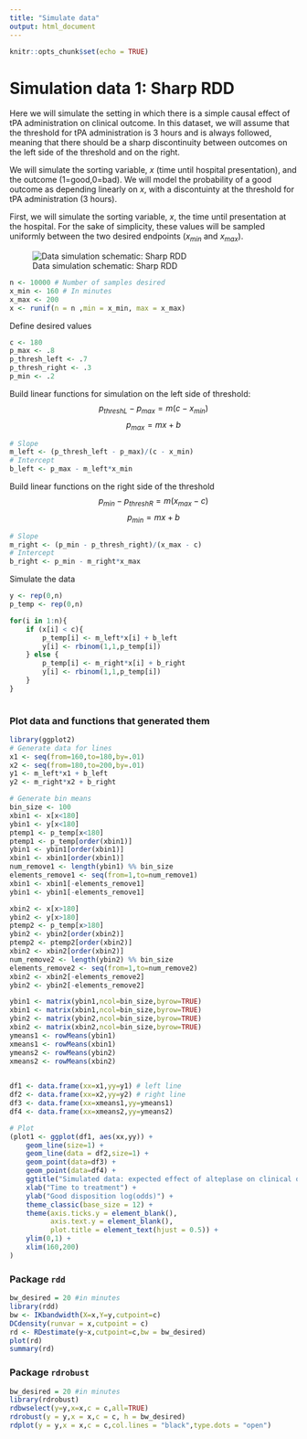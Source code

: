 ```yaml
---
title: "Simulate data"
output: html_document
---
```



```r
knitr::opts_chunk$set(echo = TRUE)
```

# Simulation data 1: Sharp RDD

Here we will simulate the setting in which there is a simple causal effect of tPA administration on clinical outcome. In this dataset, we will assume that the threshold for tPA administration is 3 hours and is always followed, meaning that there should be a sharp discontinuity between outcomes on the left side of the threshold and on the right. 

We will simulate the sorting variable, $x$ (time until hospital presentation), and the outcome (1=good,0=bad). We will model the probability of a good outcome as depending linearly on $x$, with a discontuinty at the threshold for tPA administration (3 hours). 

First, we will simulate the sorting variable, $x$, the time until presentation at the hospital. For the sake of simplicity, these values will be sampled uniformly between the two desired endpoints ($x_{min}$ and $x_{max}$).

![Data simulation schematic: Sharp RDD](C:\\Users\\pnlawlor\\GoogleDrive\\Research\\Projects\\GWTG_RDD\\Figures\\Schematics\\sim1_schematic.png)

```r
n <- 10000 # Number of samples desired
x_min <- 160 # In minutes
x_max <- 200
x <- runif(n = n ,min = x_min, max = x_max)
```

Define desired values

```r
c <- 180
p_max <- .8
p_thresh_left <- .7
p_thresh_right <- .3
p_min <- .2
```

Build linear functions for simulation on the left side of threshold:
$$ p_{threshL} - p_{max} = m (c - x_{min}) $$
$$ p_{max} = mx + b $$

```r
# Slope
m_left <- (p_thresh_left - p_max)/(c - x_min)
# Intercept
b_left <- p_max - m_left*x_min
```

Build linear functions on the right side of the threshold
$$ p_{min} - p_{threshR} = m(x_{max} - c) $$
$$ p_{min} = mx + b $$ 

```r
# Slope
m_right <- (p_min - p_thresh_right)/(x_max - c)
# Intercept
b_right <- p_min - m_right*x_max
```

Simulate the data

```r
y <- rep(0,n)
p_temp <- rep(0,n)

for(i in 1:n){
    if (x[i] < c){
        p_temp[i] <- m_left*x[i] + b_left
        y[i] <- rbinom(1,1,p_temp[i])
    } else {
        p_temp[i] <- m_right*x[i] + b_right
        y[i] <- rbinom(1,1,p_temp[i])
    }
}
    
```

### Plot data and functions that generated them

```r
library(ggplot2)
# Generate data for lines
x1 <- seq(from=160,to=180,by=.01)
x2 <- seq(from=180,to=200,by=.01)
y1 <- m_left*x1 + b_left
y2 <- m_right*x2 + b_right

# Generate bin means
bin_size <- 100
xbin1 <- x[x<180]
ybin1 <- y[x<180]
ptemp1 <- p_temp[x<180]
ptemp1 <- p_temp[order(xbin1)]
ybin1 <- ybin1[order(xbin1)]
xbin1 <- xbin1[order(xbin1)]
num_remove1 <- length(ybin1) %% bin_size
elements_remove1 <- seq(from=1,to=num_remove1)
xbin1 <- xbin1[-elements_remove1]
ybin1 <- ybin1[-elements_remove1]

xbin2 <- x[x>180]
ybin2 <- y[x>180]
ptemp2 <- p_temp[x>180]
ybin2 <- ybin2[order(xbin2)]
ptemp2 <- ptemp2[order(xbin2)]
xbin2 <- xbin2[order(xbin2)]
num_remove2 <- length(ybin2) %% bin_size
elements_remove2 <- seq(from=1,to=num_remove2)
xbin2 <- xbin2[-elements_remove2]
ybin2 <- ybin2[-elements_remove2]

ybin1 <- matrix(ybin1,ncol=bin_size,byrow=TRUE)
xbin1 <- matrix(xbin1,ncol=bin_size,byrow=TRUE)
ybin2 <- matrix(ybin2,ncol=bin_size,byrow=TRUE)
xbin2 <- matrix(xbin2,ncol=bin_size,byrow=TRUE)
ymeans1 <- rowMeans(ybin1)
xmeans1 <- rowMeans(xbin1)
ymeans2 <- rowMeans(ybin2)
xmeans2 <- rowMeans(xbin2)

  
df1 <- data.frame(xx=x1,yy=y1) # left line
df2 <- data.frame(xx=x2,yy=y2) # right line
df3 <- data.frame(xx=xmeans1,yy=ymeans1)
df4 <- data.frame(xx=xmeans2,yy=ymeans2)

# Plot
(plot1 <- ggplot(df1, aes(xx,yy)) + 
    geom_line(size=1) +
    geom_line(data = df2,size=1) +
    geom_point(data=df3) + 
    geom_point(data=df4) + 
    ggtitle("Simulated data: expected effect of alteplase on clinical outcome") +
    xlab("Time to treatment") + 
    ylab("Good disposition log(odds)") +
    theme_classic(base_size = 12) +
    theme(axis.ticks.y = element_blank(),
          axis.text.y = element_blank(),
          plot.title = element_text(hjust = 0.5)) +
    ylim(0,1) + 
    xlim(160,200)
)
```

### Package `rdd`

```r
bw_desired = 20 #in minutes
library(rdd)
bw <- IKbandwidth(X=x,Y=y,cutpoint=c)
DCdensity(runvar = x,cutpoint = c)
rd <- RDestimate(y~x,cutpoint=c,bw = bw_desired)
plot(rd)
summary(rd)
```

### Package `rdrobust`

```r
bw_desired = 20 #in minutes
library(rdrobust)
rdbwselect(y=y,x=x,c = c,all=TRUE)
rdrobust(y = y,x = x,c = c, h = bw_desired)
rdplot(y = y,x = x,c = c,col.lines = "black",type.dots = "open")
```